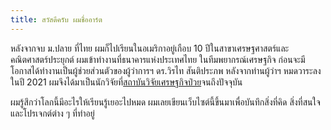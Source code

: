 ```yaml
---
title: สวัสดีครับ ผมชื่ออาร์ต
---
```


หลังจากจบ ม.ปลาย ที่ไทย ผมก็ไปเรียนในอเมริกาอยู่เกือบ 10 ปีในสาขาเศรษฐศาสตร์และคณิตศาสตร์ประยุกต์
ผมเข้าทำงานที่ธนาคารแห่งประเทศไทย ในทีมพยากรณ์เศรษฐกิจ
  ก่อนจะมีโอกาสได้ทำงานเป็นผู้ช่วยส่วนตัวของผู้ว่าการฯ ดร.วิรไท สันติประภพ
หลังจากท่านผู้ว่าฯ หมดวาระลงในปี 2021
  ผมจึงได้มาเป็นนักวิจัยที่[สถาบันวิจัยเศรษฐกิจป๋วย](https://www.pier.or.th)จนถึงปัจจุบัน

ผมรู้สึกว่าโลกนี้มีอะไรให้เรียนรู้เยอะไปหมด
ผมเลยเขียนเว็บไซต์นี้ขึ้นมาเพื่อบันทึกสิ่งที่คิด สิ่งที่สนใจ และโปรเจกต์ต่าง ๆ ที่ทำอยู่
